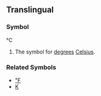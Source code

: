 ==Translingual==
===Symbol===
℃

#The symbol for [[degree]]s [[Celsius]].
===Related Symbols===
*[[℉]]
*[[K]]